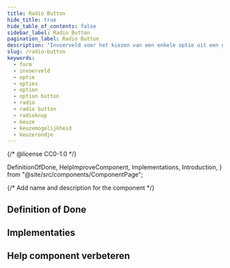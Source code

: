 ```yaml
---
title: Radio Button
hide_title: true
hide_table_of_contents: false
sidebar_label: Radio Button
pagination_label: Radio Button
description: "Invoerveld voor het kiezen van een enkele optie uit een groep van opties."
slug: /radio-button
keywords:
  - form
  - invoerveld
  - optie
  - opties
  - option
  - option button
  - radio
  - radio button
  - radioknop
  - keuze
  - keuzemogelijkheid
  - keuzerondje
---
```


{/* @license CC0-1.0 */}

  DefinitionOfDone,
  HelpImproveComponent,
  Implementations,
  Introduction,
} from "@site/src/components/ComponentPage";

{/* Add name and description for the component */}


<Introduction component={component} headingLevel={1} description={description} />

## Definition of Done

<DefinitionOfDone component={component} headingLevel={3} />

## Implementaties

<Implementations component={component} headingLevel={3} />

## Help component verbeteren

<HelpImproveComponent component={component} headingLevel={3} />
